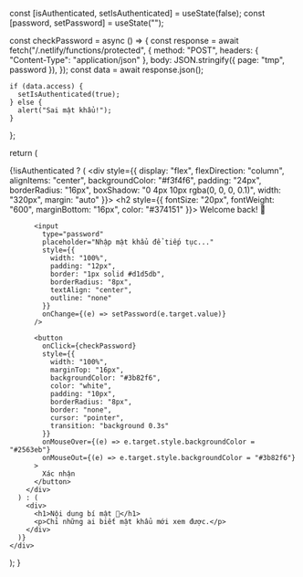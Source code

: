 
  const [isAuthenticated, setIsAuthenticated] = useState(false);
  const [password, setPassword] = useState("");

  const checkPassword = async () => {
    const response = await fetch("/.netlify/functions/protected", {
      method: "POST",
      headers: { "Content-Type": "application/json" },
      body: JSON.stringify({ page: "tmp", password }),
    });
    const data = await response.json();

    if (data.access) {
      setIsAuthenticated(true);
    } else {
      alert("Sai mật khẩu!");
    }
  };

  return (
    <div>
      {!isAuthenticated ? (
        <div style={{
          display: "flex",
          flexDirection: "column",
          alignItems: "center",
          backgroundColor: "#f3f4f6",
          padding: "24px",
          borderRadius: "16px",
          boxShadow: "0 4px 10px rgba(0, 0, 0, 0.1)",
          width: "320px",
          margin: "auto"
        }}>
          <h2 style={{ fontSize: "20px", fontWeight: "600", marginBottom: "16px", color: "#374151" }}>
            Welcome back! 👋
          </h2>
          
          <input
            type="password"
            placeholder="Nhập mật khẩu để tiếp tục..."
            style={{
              width: "100%",
              padding: "12px",
              border: "1px solid #d1d5db",
              borderRadius: "8px",
              textAlign: "center",
              outline: "none"
            }}
            onChange={(e) => setPassword(e.target.value)}
          />
          
          <button
            onClick={checkPassword}
            style={{
              width: "100%",
              marginTop: "16px",
              backgroundColor: "#3b82f6",
              color: "white",
              padding: "10px",
              borderRadius: "8px",
              border: "none",
              cursor: "pointer",
              transition: "background 0.3s"
            }}
            onMouseOver={(e) => e.target.style.backgroundColor = "#2563eb"}
            onMouseOut={(e) => e.target.style.backgroundColor = "#3b82f6"}
          >
            Xác nhận
          </button>
        </div>
      ) : (
        <div>
          <h1>Nội dung bí mật 🚀</h1>
          <p>Chỉ những ai biết mật khẩu mới xem được.</p>
        </div>
      )}
    </div>
  );
}

